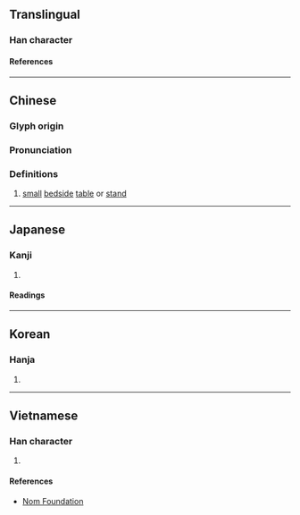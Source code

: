 {{character info/new}}
==Translingual==

===Han character===
{{Han char|rn=75|rad=木|as=07|sn=11|four=46914|canj=DRHG|ids=⿰木呈}}

====References====
{{Han ref|kx=0526.260|dkj=14801|dj=0915.190|hdz=21214.070|uh=686F}}

----

==Chinese==
{{zh-forms}}

===Glyph origin===
{{Han etym}}

===Pronunciation===
{{zh-pron
|m=tīng
|c=ting1
|mc=y
|oc=y
|ma=
|cat=n
}}

===Definitions===
{{zh-hanzi}}

# [[small]] [[bedside]] [[table]] or [[stand]]

----

==Japanese==

===Kanji===
{{ja-kanji|grade=|rs=木07}}

# {{defn|lang=ja|sort=木07}}

====Readings====
{{ja-readings
|on=てい, ちょう, けい, ぎょう
|kun=つくえ
}}

----

==Korean==

===Hanja===
{{ko-hanja|hangeul=[[정]]|eumhun=|rv=jeong|mr=chŏng|y=ceng}}

# {{defn|lang=ko|sort=木07}}

----

==Vietnamese==

===Han character===
{{vi-readings|rs=木07|reading=tinh}}

# {{defn|lang=vi|sort=木07}}

====References====
* [http://nomfoundation.org/common/nom_details.php?codepoint=686f Nom Foundation]